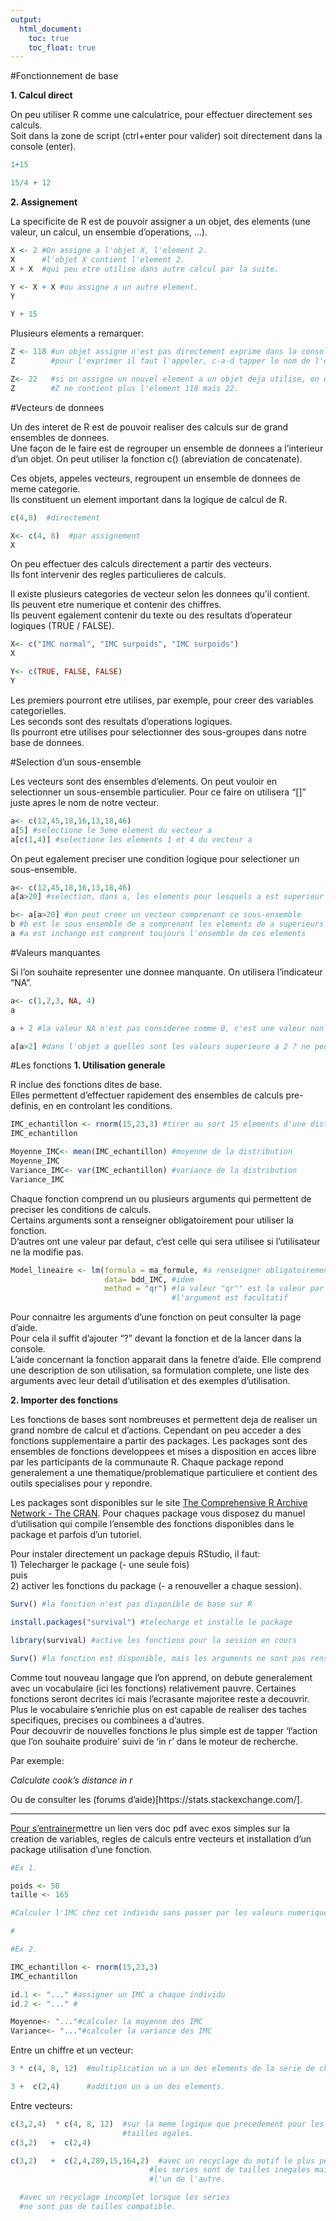 ---
output:
  html_document:
    toc: true
    toc_float: true
---


#Fonctionnement de base

**1.  Calcul direct**   

On peu utiliser R comme une calculatrice, pour effectuer directement ses calculs.   
Soit dans la zone de script (ctrl+enter pour valider) soit directement dans la console (enter).

```{r, eval=T}
1+15

15/4 + 12
```

**2.  Assignement** 

La specificite de R est de pouvoir assigner a un objet, des elements (une valeur, un calcul, un ensemble d'operations, ...).

```{r, eval=FALSE}
X <- 2 #On assigne a l'objet X, l'element 2.
X      #l'objet X contient l'element 2.
X + X  #qui peu etre utilise dans autre calcul par la suite.

Y <- X + X #ou assigne a un autre element.
Y

Y + 15
```

Plusieurs elements a remarquer:

```{r, eval=F}
Z <- 118 #un objet assigne n'est pas directement exprime dans la console.
Z        #pour l'exprimer il faut l'appeler, c-a-d tapper le nom de l'objet (dans la console ou le script).

Z<- 22   #si on assigne un nouvel element a un objet deja utilise, on ecrase la valeur precedente.
Z        #Z ne contient plus l'element 118 mais 22.
```

#Vecteurs de donnees

Un des interet de R est de pouvoir realiser des calculs sur de grand ensembles de donnees.  
Une façon de le faire est de regrouper un ensemble de donnees a l'interieur d'un objet.
On peut utiliser la fonction c() (abreviation de concatenate).

Ces objets, appeles vecteurs, regroupent un ensemble de donnees de meme categorie.   
Ils constituent un element important dans la logique de calcul de R.

```{r, eval= F}
c(4,8)  #directement

X<- c(4, 8)  #par assignement
X
```

On peu effectuer des calculs directement a partir des vecteurs.  
Ils font intervenir des regles particulieres de calculs.   

Il existe plusieurs categories de vecteur selon les donnees qu'il contient.   
Ils peuvent etre numerique et contenir des chiffres.     
Ils peuvent egalement contenir du texte ou des resultats d'operateur logiques (TRUE / FALSE).

```{r, eval= FALSE}
X<- c("IMC normal", "IMC surpoids", "IMC surpoids") 
X

Y<- c(TRUE, FALSE, FALSE) 
Y
```

Les premiers pourront etre utilises, par exemple, pour creer des variables categorielles.  
Les seconds sont des resultats d'operations logiques.   
Ils pourront etre utilises pour selectionner des sous-groupes dans notre base de donnees.

#Selection d'un sous-ensemble

Les vecteurs sont des ensembles d'elements. 
On peut vouloir en selectionner un sous-ensemble particulier.
Pour ce faire on utilisera "[]" juste apres le nom de notre vecteur. 

```{r}
a<- c(12,45,18,16,13,18,46)
a[5] #selectione le 5eme element du vecteur a
a[c(1,4)] #selectione les elements 1 et 4 du vecteur a
```

On peut egalement preciser une condition logique pour selectioner un sous-ensemble.

```{r}
a<- c(12,45,18,16,13,18,46)
a[a>20] #selection, dans a, les elements pour lesquels a est superieur a 20

b<- a[a>20] #on peut creer un vecteur comprenant ce sous-ensemble
b #b est le sous ensemble de a comprenant les elements de a superieurs a 20
a #a est inchange est comprent toujours l'ensemble de ces elements
```

#Valeurs manquantes

Si l'on souhaite representer une donnee manquante.
On utilisera l'indicateur "NA".

```{r}
a<- c(1,2,3, NA, 4)
a

a + 2 #la valeur NA n'est pas consideree comme 0, c'est une valeur non connue (Not Available)

a[a>2] #dans l'objet a quelles sont les valeurs superieure a 2 ? ne peut etre evalue pour une valeur NA
```


#Les fonctions
**1. Utilisation generale**

R inclue des fonctions dites de base.  
Elles permettent d'effectuer rapidement des ensembles de calculs pre-definis, en en controlant les conditions.


```{r, eval=F}
IMC_echantillon <- rnorm(15,23,3) #tirer au sort 15 elements d'une distribution normale,    de moyenne 23 et ecart type 3
IMC_echantillon

Moyenne_IMC<- mean(IMC_echantillon) #moyenne de la distribution
Moyenne_IMC
Variance_IMC<- var(IMC_echantillon) #variance de la distribution
Variance_IMC
```

Chaque fonction comprend un ou plusieurs arguments qui permettent de preciser les conditions de calculs.   
Certains arguments sont a renseigner obligatoirement pour utiliser la fonction.   
D'autres ont une valeur par defaut, c'est celle qui sera utilisee si l'utilisateur ne la modifie pas.

```{r, eval= F}

Model_lineaire <- lm(formula = ma_formule, #a renseigner obligatoirement
                     data= bdd_IMC, #idem
                     method = "qr") #la valeur "qr"" est la valeur par defaut,
                                    #l'argument est facultatif
```

Pour connaitre les arguments d'une fonction on peut consulter la page d'aide.   
Pour cela il suffit d'ajouter "?" devant la fonction et de la lancer dans la console.  
L'aide concernant la fonction apparait dans la fenetre d'aide.
Elle comprend une description de son utilisation, sa formulation complete, une liste des arguments avec leur detail d'utilisation et des exemples d'utilisation.

**2. Importer des fonctions**

Les fonctions de bases sont nombreuses et permettent deja de realiser un grand nombre de calcul et d'actions.
Cependant on peu acceder a des fonctions supplementaire a partir des packages.
Les packages sont des ensembles de fonctions developpees et mises a disposition en acces libre par les participants de la communaute R.
Chaque package repond generalement a une thematique/problematique particuliere et contient des outils specialises pour y repondre.

Les packages sont disponibles sur le site [The Comprehensive R Archive Network - The CRAN](https://cran.r-project.org/).
Pour chaques package vous disposez du manuel d'utilisation qui compile l'ensemble des fonctions disponibles dans le package et parfois d'un tutoriel.

Pour instaler directement un package depuis RStudio, il faut:   
1) Telecharger le package (- une seule fois)    
puis    
2) activer les fonctions du package (- a renouveller a chaque session).

```{r, eval=F}
Surv() #la fonction n'est pas disponible de base sur R

install.packages("survival") #telecharge et installe le package

library(survival) #active les fonctions pour la session en cours

Surv() #la fonction est disponible, mais les arguments ne sont pas renseignes

```

Comme tout nouveau langage que l'on apprend, on debute generalement avec un vocabulaire (ici les fonctions) relativement pauvre.   Certaines fonctions seront decrites ici mais l'ecrasante majoritee reste a decouvrir.    Plus le vocabulaire s'enrichie plus on est capable de realiser des taches specifiques, precises ou combinees a d'autres.   
Pour decouvrir de nouvelles fonctions le plus simple est de tapper 'l'action que l'on souhaite produire' suivi de 'in r' dans le moteur de recherche.   

Par exemple:

*Calculate cook's distance in r*

Ou de consulter les (forums d'aide)[https://stats.stackexchange.com/].

*************************

[Pour s'entrainer]()mettre un lien vers doc pdf avec exos simples sur la creation de variables, regles de calculs entre vecteurs et installation d'un package utilisation d'une fonction.

```{r, eval=F}
#Ex 1.

poids <- 58
taille <- 165

#Calculer l'IMC chez cet individu sans passer par les valeurs numeriques

#

#Ex 2.

IMC_echantillon <- rnorm(15,23,3)
IMC_echantillon

id.1 <- "..." #assigner un IMC a chaque individu
id.2 <- "..." #

Moyenne<- "..."#calculer la moyenne des IMC
Variance<- "..."#calculer la variance des IMC
```

Entre un chiffre et un vecteur: 

```{r, eval=F}
3 * c(4, 8, 12)  #multiplication un a un des elements de la serie de chiffre.

3 +  c(2,4)      #addition un a un des elements.
```

Entre vecteurs:

```{r, eval=F}
c(3,2,4)  * c(4, 8, 12)  #sur la meme logique que precedement pour les series de 
                         #tailles egales.
c(3,2)   +  c(2,4) 
```

```{r, eval=F}
c(3,2)   +  c(2,4,289,15,164,2)  #avec un recyclage du motif le plus petit lorsque  
                               #les series sont de tailles inegales mais multiple 
                               #l'un de l'autre.
```
```{r, eval=T}
  #avec un recyclage incomplet lorsque les series
  #ne sont pas de tailles compatible.
```
